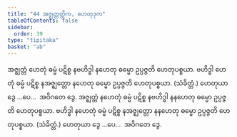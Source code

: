 ```yaml
---
title: "44 အဇ္ဈတ္တတ္တိက, ဟေတုဒုက"
tableOfContents: false
sidebar:
  order: 39
type: "tipitaka"
basket: "ab"
---
```



<DynamicBreadcrumb />

<Division number="86">

<Paragraph number="219">
အဇ္ဈတ္တံ ဟေတုံ ဓမ္မံ ပဋိစ္စ နဗဟိဒ္ဓါ နဟေတု ဓမ္မော ဥပ္ပဇ္ဇတိ ဟေတုပစ္စယာ. ဗဟိဒ္ဓါ ဟေတုံ ဓမ္မံ ပဋိစ္စ နအဇ္ဈတ္တော နဟေတု ဓမ္မော ဥပ္ပဇ္ဇတိ ဟေတုပစ္စယာ. (သံခိတ္တံ.) ဟေတုယာ ဒွေ …ပေ…  အဝိဂတေ ဒွေ.
</Paragraph>

<Paragraph number="220">
အဇ္ဈတ္တံ နဟေတုံ ဓမ္မံ ပဋိစ္စ နဗဟိဒ္ဓါ နနဟေတု ဓမ္မော ဥပ္ပဇ္ဇတိ ဟေတုပစ္စယာ. ဗဟိဒ္ဓါ နဟေတုံ ဓမ္မံ ပဋိစ္စ နအဇ္ဈတ္တော နနဟေတု ဓမ္မော ဥပ္ပဇ္ဇတိ ဟေတုပစ္စယာ. (သံခိတ္တံ.) ဟေတုယာ ဒွေ …ပေ…  အဝိဂတေ ဒွေ.
</Paragraph>
</Division>
